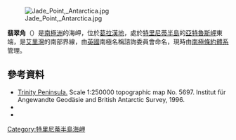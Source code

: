 [[Image:Jade_Point,_Antarctica.jpg|thumb]]

{{Coord|63|36|S|57|35|W|source:GNIS|display=title}}

'''翡翠角'''（{{lang-en|Jade Point}}）是[[南極洲|南極洲]]的海岬，位於[[葛拉漢地|葛拉漢地]]，處於[[特里尼蒂半島|特里尼蒂半島]]的[[亞特魯斯岬|亞特魯斯岬]]東端，是[[艾里灣|艾里灣]]的南部界線，由[[英國|英國]]南極名稱諮詢委員會命名，現時由[[南極條約體系|南極條約體系]]管理。

==參考資料==
* [https://web.archive.org/web/20131002100340/http://www.bkg.bund.de/nn_193194/DE/Bundesamt/Downloads/Kostenlose-Karten/Antarktis-Karten/Satellitenbildkarten/Scale250/Daten/Trinity-Peninsula%2CtemplateId%3Draw%2Cproperty%3DpublicationFile.pdf/Trinity-Peninsula.pdf Trinity Peninsula.] Scale 1:250000 topographic map No. 5697. Institut für Angewandte Geodäsie and British Antarctic Survey, 1996.
*{{cite gnis | type = antarid | id = 7444| name = Jade Point | accessdate = 2012-07-13}}
*{{usgs-gazetteer|id=7444}}

{{DEFAULTSORT:Jade Point}}
[[Category:特里尼蒂半島海岬|Category:特里尼蒂半島海岬]]


{{TrinityPeninsula-geo-stub}}